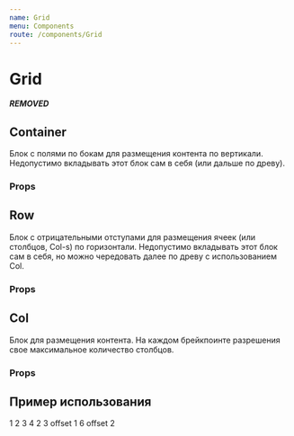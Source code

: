 ```yaml
---
name: Grid
menu: Components
route: /components/Grid
---
```




<ThemeSelect />

# Grid
***REMOVED***

## Container
Блок с полями по бокам для размещения контента по вертикали. Недопустимо вкладывать этот блок сам в себя (или дальше по древу).

### Props
<Props of={Container} />

## Row
Блок с отрицательными отступами для размещения ячеек (или столбцов, Col-s) по горизонтали. Недопустимо вкладывать этот блок сам в себя, но можно чередовать далее по древу с использованием Col.

### Props
<Props of={Row} />

## Col
Блок для размещения контента. На каждом брейкпоинте разрешения свое максимальное количество столбцов.

### Props
<Props of={Col} />

## Пример использования
<ThemeBackground>
    <Container>
        <Row>
            <Col>
                <Filler>1</Filler>
            </Col>
            <Col size={2}>
                <Filler>2</Filler>
            </Col>
            <Col size={3}>
                <Filler>3</Filler>
            </Col>
            <Col size={4}>
                <Filler>4</Filler>
            </Col>
            <Col size={2}>
                <Filler>2</Filler>
            </Col>
        </Row>
        <Row>
            <Col size={3} offset={1}>
                <Filler>3 offset 1</Filler>
            </Col>
            <Col size={6} offset={2}>
                <Filler>6 offset 2</Filler>
            </Col>
        </Row>
    </Container>
</ThemeBackground>
